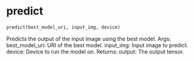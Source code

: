 # predict { #onco_derm_ai.predict }

```python
predict(best_model_uri, input_img, device)
```

Predicts the output of the input image using the best model.
Args:
    best_model_uri: URI of the best model.
    input_img: Input image to predict.
    device: Device to run the model on.
Returns:
    output: The output tensor.